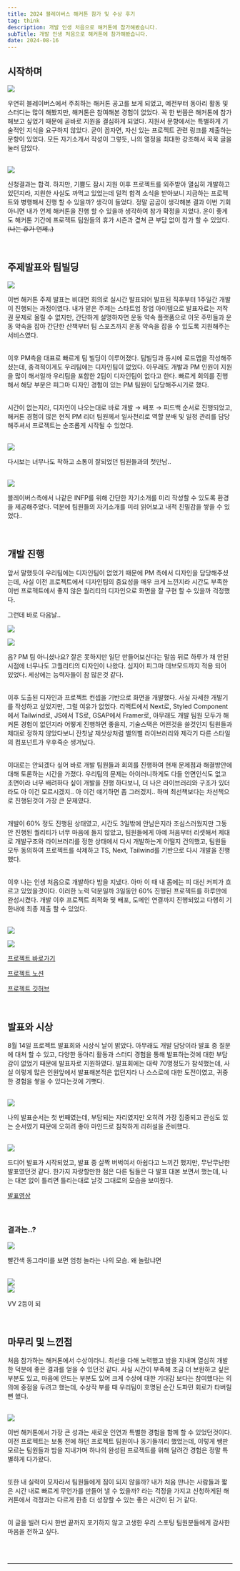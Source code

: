 ```yaml
---
title: 2024 블레이버스 해커톤 참가 및 수상 후기
tag: think
description: 개발 인생 처음으로 해커톤에 참가해봤습니다.
subTitle: 개발 인생 처음으로 해커톤에 참가해봤습니다.
date: 2024-08-16
---
```


## 시작하며

![](/images/think/my-first-hackathon/1.png)

우연히 블레이버스에서 주최하는 해커톤 공고를 보게 되었고, 예전부터 동아리 활동 및 스터디는 많이 해봤지만, 해커톤은 참여해본 경험이 없었다. 꼭 한 번쯤은 해커톤에 참가해보고 싶었기 때문에 곧바로 지원을 결심하게 되었다. 지원서 문항에서는 특별하게 기술적인 지식을 요구하지 않았다. 굳이 꼽자면, 자신 있는 프로젝트 관련 링크를 제출하는 문항이 있었다. 모든 자기소개서 작성이 그렇듯, 나의 열정을 최대한 강조해서 꾹꾹 글을 눌러 담았다.<br/><br/>

![](/images/think/my-first-hackathon/2.png)

신청결과는 합격. 하지만, 기쁨도 잠시 지원 이후 프로젝트를 외주받아 열심히 개발하고 있던지라, 지원한 사실도 까먹고 있었는데 덜컥 합격 소식을 받아보니 지금하는 프로젝트와 병행해서 진행 할 수 있을까? 생각이 들었다. 정말 곰곰이 생각해본 결과 이번 기회 아니면 내가 언제 해커톤을 진행 할 수 있을까 생각하여 참가 확정을 지었다. 운이 좋게도 해커톤 기간에 프로젝트 팀원들의 휴가 시즌과 곂쳐 큰 부담 없이 참가 할 수 있었다. ~~(나는 휴가 언제..)~~

<br />

## 주제발표와 팀빌딩

![](/images/think/my-first-hackathon/3.png)

이번 해커톤 주제 발표는 비대면 회의로 실시간 발표되어 발표된 직후부터 1주일간 개발이 진행되는 과정이였다. 내가 맡은 주제는 스타트업 창업 아이템으로 발표자료는 저작권 문제로 올릴 수 없지만, 간단하게 설명하자면 운동 약속 플랫폼으로 이웃 주민들과 운동 약속을 잡아 간단한 산책부터 팀 스포츠까지 운동 약속을 잡을 수 있도록 지원해주는 서비스였다.<br/><br/>

이후 PM측을 대표로 빠르게 팀 빌딩이 이루어졌다. 팀빌딩과 동시에 로드맵을 작성해주셨는데, 충격적이게도 우리팀에는 디자인팀이 없었다. 아무래도 개발과 PM 인원이 지원을 많이 해서일까 우리팀을 포함한 2팀이 디자인팀이 없다고 한다. 빠르게 회의를 진행해서 해당 부분은 피그마 디자인 경험이 있는 PM 팀원이 담당해주시기로 했다.<br/><br/>

시간이 없는지라, 디자인이 나오는대로 바로 개발 → 배포 → 피드백 순서로 진행되었고, 해커톤 경험이 많은 현직 PM 리더 팀원께서 일사천리로 역할 분배 및 일정 관리를 담당해주셔서 프로젝트는 순조롭게 시작될 수 있었다.<br/><br/>

![](/images/think/my-first-hackathon/4.png)

다시보는 너무나도 착하고 소통이 잘되었던 팀원들과의 첫만남.. <br/><br/>

![](/images/think/my-first-hackathon/5.png)

블레이버스측에서 나같은 INFP를 위해 간단한 자기소개를 미리 작성할 수 있도록 환경을 제공해주었다. 덕분에 팀원들의 자기소개를 미리 읽어보고 내적 친밀감을 쌓을 수 있었다..

<br />

## 개발 진행

앞서 말했듯이 우리팀에는 디자인팀이 없었기 때문에 PM 측에서 디자인을 담당해주셨는데, 사실 이전 프로젝트에서 디자인팀의 중요성을 매우 크게 느낀지라 시간도 부족한 이번 프로젝트에서 좋지 않은 퀄리티의 디자인으로 화면을 잘 구현 할 수 있을까 걱정했다.

그런데 바로 다음날..

![](/images/think/my-first-hackathon/6.png)

![](/images/think/my-first-hackathon/7.jpg)

음? PM 팀 아니셨나요? 잘은 못하지만 일단 만들어보신다는 말씀 뒤로 하루가 채 안된 시점에 너무나도 고퀄리티의 디자인이 나왔다. 심지어 피그마 데브모드까지 적용 되어 있었다. 세상에는 능력자들이 참 많은것 같다.<br/><br/>

이후 도출된 디자인과 프로젝트 컨셉을 기반으로 화면을 개발했다. 사실 자세한 개발기를 작성하고 싶었지만, 그럴 여유가 없었다. 리액트에서 Next로, Styled Component에서 Tailwind로, JS에서 TS로, GSAP에서 Framer로, 아무래도 개발 팀원 모두가 해커톤 경험이 없던지라 어떻게 진행하면 좋을지, 기술스택은 어떤것을 쓸것인지 팀원들과 제대로 정하지 않았다보니 잔칫날 제삿상처럼 별의별 라이브러리와 제각기 다른 스타일의 컴포넌트가 우후죽순 생겨났다.<br/><br/>

이대로는 안되겠다 싶어 바로 개발 팀원들과 회의를 진행하여 현재 문제점과 해결방안에 대해 토론하는 시간을 가졌다. 우리팀의 문제는 아이러니하게도 다들 안면인식도 없고 초면이라 너무 배려하다 싶이 개발을 진행 하다보니, 더 나은 라이브러리와 구조가 있더라도 아 이건 모르시겠지.. 아 이건 얘기하면 좀 그러겠지.. 하며 최선책보다는 차선책으로 진행된것이 가장 큰 문제였다.<br/><br/>

개발이 60% 정도 진행된 상태였고, 시간도 3일밖에 안남은지라 조심스러웠지만 그동안 진행된 퀄리티가 너무 마음에 들지 않았고, 팀원들에게 아예 처음부터 리셋해서 제대로 개발구조와 라이브러리를 정한 상태에서 다시 개발하는게 어떨지 건의했고, 팀원들 모두 동의하여 프로젝트를 삭제하고 TS, Next, Tailwind를 기반으로 다시 개발을 진행했다.<br/><br/>

이후 나는 인생 처음으로 개발하다 밤을 지냈다. 아마 이 때 내 몸에는 피 대신 커피가 흐르고 있었을것이다. 이러한 노력 덕분일까 3일동안 60% 진행된 프로젝트를 하루만에 완성시켰다. 개발 이후 프로젝트 최적화 및 배포, 도메인 연결까지 진행되었고 다행히 기한내에 최종 제출 할 수 있었다.<br/><br/>

![](/images/think/my-first-hackathon/8.png) <br/>

![](/images/think/my-first-hackathon/9.png) <br/>

[프로젝트 바로가기](https://www.spoting.site/)

[프로젝트 노션](https://www.notion.so/SPORTING-d4138d73031c4750b8e026228e2103da?pvs=21)

[프로젝트 깃허브](https://github.com/banhogu/Sporting)

<br />

## 발표와 시상

8월 14일 프로젝트 발표회와 시상식 날이 밝았다. 아무래도 개발 담당이라 발표 중 질문에 대처 할 수 있고, 다양한 동아리 활동과 스터디 경험을 통해 발표하는것에 대한 부담감이 없었기 때문에 발표자로 지원하였다. 발표회에는 대략 70명정도가 참석했는데, 사실 이렇게 많은 인원앞에서 발표해본적은 없던지라 나 스스로에 대한 도전이였고, 귀중한 경험을 쌓을 수 있다는것에 기뻣다.<br/><br/>

![](/images/think/my-first-hackathon/10.jpeg)

나의 발표순서는 첫 번째였는데, 부담되는 자리였지만 오히려 가장 집중되고 관심도 있는 순서였기 때문에 오히려 좋아 마인드로 침착하게 리허설을 준비했다. <br/><br/>

![](/images/think/my-first-hackathon/11.jpg)

드디어 발표가 시작되었고, 발표 중 살짝 버벅여서 아쉽다고 느끼긴 했지만, 무난무난한 발표였던것 같다. 한가지 자랑할만한 점은 다른 팀들은 다 발표 대본 보면서 했는데, 나는 대본 없이 틀리면 틀리는대로 날것 그대로의 모습을 보여줬다.

[발표영상](https://www.youtube.com/watch?v=iA_H5aMimNk)

<br />

### 결과는..?

![](/images/think/my-first-hackathon/12.jpg)

빨간색 동그라미를 보면 엄청 놀라는 나의 모습. 왜 놀랐냐면 <br/><br/>

![](/images/think/my-first-hackathon/13.jpg)<br/>
![](/images/think/my-first-hackathon/15.png)

VV 2등이 되

<br />

## 마무리 및 느낀점

처음 참가하는 해커톤에서 수상이라니. 최선을 다해 노력했고 밤을 지내며 열심히 개발한 덕분에 좋은 결과를 얻을 수 있던것 같다. 사실 시간이 부족해 조금 더 보완하고 싶은 부분도 있고, 마음에 안드는 부분도 있어 크게 수상에 대한 기대감 보다는 참여했다는 의의에 중점을 두려고 했는데, 수상작 부를 때 우리팀이 호명된 순간 도파민 회로가 타버릴뻔 했다.<br/><br/>

![](/images/think/my-first-hackathon/14.png)

이번 해커톤에서 가장 큰 성과는 새로운 인연과 특별한 경험을 함께 할 수 있었던것이다. 이전 프로젝트는 보통 전에 하던 프로젝트 팀원이나 동기들끼리 했었는데, 이렇게 쌩판 모르는 팀원들과 밤을 지내가며 하나의 완성된 프로젝트를 위해 달려간 경험은 정말 특별하게 다가왔다.<br/><br/>

또한 내 실력이 모자라서 팀원들에게 짐이 되지 않을까? 내가 처음 만나는 사람들과 짧은 시간 내로 빠르게 무언가를 만들어 낼 수 있을까? 라는 걱정을 가지고 신청하게된 해커톤에서 걱정과는 다르게 한층 더 성장할 수 있는 좋은 시간이 된 거 같다.<br/><br/>

이 글을 빌려 다시 한번 끝까지 포기하지 않고 고생한 우리 스포팅 팀원분들에게 감사한 마음을 전하고 싶다.<br/><br/>

<br />

---
